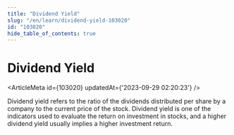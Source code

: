 ```yaml
---
title: "Dividend Yield"
slug: "/en/learn/dividend-yield-103020"
id: "103020"
hide_table_of_contents: true
---
```



# Dividend Yield

<ArticleMeta id={103020} updatedAt={'2023-09-29 02:20:23'} />
<div className='border-solid border-b border-t-0 my-4 border-[var(--ifm-color-gray-300)]' />

Dividend yield refers to the ratio of the dividends distributed per share by a company to the current price of the stock. Dividend yield is one of the indicators used to evaluate the return on investment in stocks, and a higher dividend yield usually implies a higher investment return.
